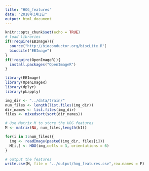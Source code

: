 ```yaml
---
title: "HOG_features"
date: "2018年3月1日"
output: html_document
---
```


```r
knitr::opts_chunk$set(echo = TRUE)
# load libraries
if(!require(EBImage)){
  source("http://bioconductor.org/biocLite.R")
  biocLite("EBImage")
}
if(!require(OpenImageR)){
  install.packages("OpenImageR")
}

```

```r
library(EBImage)
library(OpenImageR)
library(dplyr)
library(pbapply)

img_dir <- "../data/train/"
num_files <- length(list.files(img_dir))
dir_names <- list.files(img_dir)
files <- mixedsort(sort(dir_names))

# Use Matrix M to store the HOG features
M <- matrix(NA, num_files,length(h1)) 

for(i in 1:num_files){
  img <- readImage(paste0(img_dir, files[i]))
  M[i,] <- HOG(img,cells = 3, orientations = 6)
}

# output the features
write.csv(M, file = "../output/hog_features.csv",row.names = F)
```


